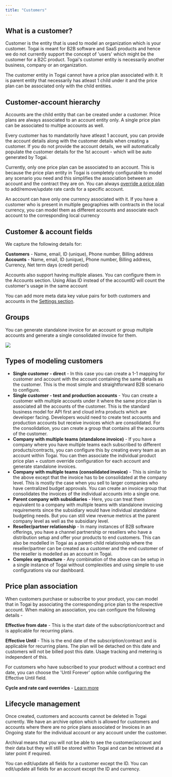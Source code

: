 ```yaml
---
title: "Customers"
---
```


## What is a customer?
Customer is the entity that is used to model an organization which is your customer. Togai is meant for B2B software and SaaS products and hence we do not currently support the concept of 'users' which might be the customer for a B2C product. Togai's customer entity is necessarily another business, company or an organization.

<Note>The customer entity in Togai cannot have a price plan associated with it. It is parent entity that necessarily has atleast 1 child under it and the price plan can be associated only with the child entities.</Note>

## Customer-account hierarchy
Accounts are the child entity that can be created under a customer. Price plans are always associated to an account entity only. A single price plan can be associated to multipe accounts as well.

<Note>Every customer has to mandatorily have atleast 1 account, you can provide the account details along with the customer details when creating a customer. If you do not provide the account details, we will automatically populate the customer details for the 1st account - which will be auto generated by Togai. </Note>

<Warning>Currently, only one price plan can be associated to an account. This is because the price plan entity in Togai is completely configurable to model any scenario you need and this simplifies the association between an account and the contract they are on. You can always [override a price plan](/docs/price-plan-overrides) to add/remove/update rate cards for a specific account.</Warning>

<Tip> An account can have only one currency associated with it. If you have a customer who is present in multiple geographies with contracts in the local currency, you can model them as different accounts and associate each account to the corresponding local currency </Tip>

## Customer & account fields
We capture the following details for:

**Customers** - Name, email, ID (unique), Phone number, Billing address <br />
**Accounts** - Name, email, ID (unique), Phone number, Billing address, Currency, Net term days (credit period)

<Tip> Accounts also support having multiple aliases. You can configure them in the Accounts section. Using Alias ID instead of the accountID will count the customer's usage in the same account </Tip>

You can add more meta data key value pairs for both customers and accounts in the [Settings section](/docs/settings).

## Groups

You can generate standalone invoice for an account or group multiple accounts and generate a single consolidated invoice for them.

<Frame caption="Customer account relationship">
  <img src="/docs/images/customer-account-entities.png" />
</Frame>

## Types of modeling customers
* **Single customer - direct** - In this case you can create a 1-1 mapping for customer and account with the account containing the same details as the customer. This is the most simple and straightforward B2B scenario to configure.
* **Single customer - test and production accounts** - You can create a customer with multiple accounts under it where the same price plan is associated all the accounts of the customer. This is the standard business model for API first and cloud infra products which are developer facing. Developers would need to create test accounts and production accounts but receive invoices which are consolidated. For the consolidation, you can create a group that contains all the accounts of the customer.
* **Company with multiple teams (standalone invoice)** - If you have a company where you have multiple teams each subscribed to different products/contracts, you can configure this by creating every team as an account within Togai. You can then associate the individual product price plan + custom override configuration for each account and generate standalone invoices.
* **Company with multiple teams (consolidated invoice)** - This is similar to the above except that the invoice has to be consolidated at the company level. This is mostly the case when you sell to larger companies who have centralized budget approvals. You can create an invoice group that consolidates the invoices of the individual accounts into a single one.
* **Parent company with subsidiaries** - Here, you can treat them equivalent to a company with multiple teams with standalone invoicing requirements since the subsidiary would have individual standalone budgeting needs. But you can still view revenue metrics at the parent company level as well as the subsidiary level.
* **Reseller/partner relationship** - In many instances of B2B software offerings, you have a channel partnership or resellers who have a distribution setup and offer your products to end customers. This can also be modelled in Togai as a parent-child relationship where the reseller/partner can be created as a customer and the end customer of the reseller is modelled as an account in Togai.
* **Complex org structure** - Any combination of the above can be setup in a single instance of Togai without complexities and using simple to use configurations via our dashboard.


## Price plan association
When customers purchase or subscribe to your product, you can model that in Togai by associating the corresponding price plan to the respective account. When making an association, you can configure the following details - 

**Effective from date** - This is the start date of the subscription/contract and is applicable for recurring plans. <br />

**Effective Until** - This is the end date of the subscription/contract and is applicable for recurring plans. The plan will be detached on this date and customers will not be billed post this date. Usage tracking and metering is independent of this. <br />

<Tip>For customers who have subscribed to your product without a contract end date, you can choose the 'Until Forever' option while configuring the Effective Until field.</Tip>


**Cycle and rate card overrides** - [Learn more](/docs/price-plan-overrides)

## Lifecycle management

Once created, customers and accounts cannot be deleted in Togai currently. We have an archive option which is allowed for customers and accounts where there are no price plans associated or Invoices in an Ongoing state for the individual account or any account under the customer.

Archival means that you will not be able to see the customer/account and their data but they will still be stored within Togai and can be retrieved at a later point if required.

You can edit/update all fields for a customer except the ID. You can edit/update all fields for an account except the ID and currency.